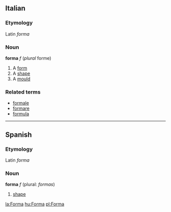 ==Italian==
===Etymology===
Latin ''forma''
===Noun===
'''forma''' ''f'' (''plural'' forme)

#A [[form]]
#A [[shape]]
#A [[mould]]

===Related terms===
*[[formale]]
*[[formare]]
*[[formula]]

----

==Spanish==
===Etymology===
Latin ''forma''

===Noun===
'''forma''' ''f'' (plural: ''formas'')

# [[shape]]

[[la:Forma]]
[[hu:Forma]]
[[pl:Forma]]